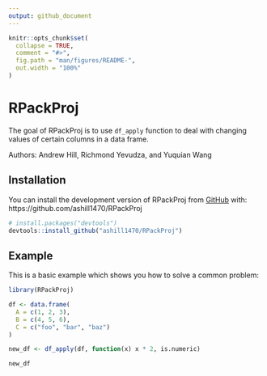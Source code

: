 ```yaml
---
output: github_document
---
```


<!-- README.md is generated from README.Rmd. Please edit that file -->

```r
knitr::opts_chunk$set(
  collapse = TRUE,
  comment = "#>",
  fig.path = "man/figures/README-",
  out.width = "100%"
)
```

# RPackProj

<!-- badges: start -->
<!-- badges: end -->

The goal of RPackProj is to use `df_apply` function to deal with changing values of certain columns in a data frame. 

Authors: Andrew Hill, Richmond Yevudza, and Yuquian Wang

## Installation

You can install the development version of RPackProj from [GitHub](https://github.com/) with: https://github.com/ashill1470/RPackProj

``` r
# install.packages("devtools")
devtools::install_github("ashill1470/RPackProj")
```

## Example

This is a basic example which shows you how to solve a common problem:

```r
library(RPackProj)

df <- data.frame(
  A = c(1, 2, 3),
  B = c(4, 5, 6),
  C = c("foo", "bar", "baz")
)

new_df <- df_apply(df, function(x) x * 2, is.numeric)

new_df
```
